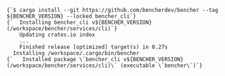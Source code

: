 
<pre><code>{`$ cargo install --git https://github.com/bencherdev/bencher --tag ${BENCHER_VERSION} --locked bencher_cli`}
{`  Installing bencher_cli v${BENCHER_VERSION} (/workspace/bencher/services/cli)`}
    Updating crates.io index
    ...
    Finished release [optimized] target(s) in 0.27s
  Installing /workspace/.cargo/bin/bencher
{`   Installed package \`bencher_cli v${BENCHER_VERSION} (/workspace/bencher/services/cli)\` (executable \`bencher\`)`}</code></pre>
